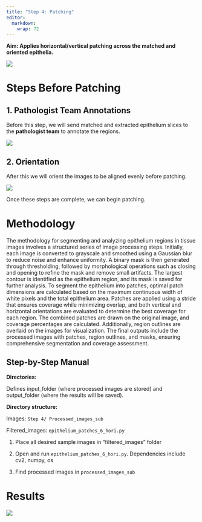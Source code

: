 ```yaml
---
title: "Step 4: Patching"
editor: 
  markdown: 
    wrap: 72
--- 
```



**Aim: Applies horizontal/vertical patching across the matched and
oriented epithelia.**

![](images/Step4.png){fig-align="center"}

# Steps Before Patching

## 1. Pathologist Team Annotations

Before this step, we will send matched and extracted epithelium slices
to the **pathologist team** to annotate the regions.

![](images/Annotations.png){fig-align="center"}

## 2. Orientation

After this we will orient the images to be aligned evenly before
patching.

![](images/Orient.png){fig-align="center"}

Once these steps are complete, we can begin patching.

# **Methodology**



The methodology for segmenting and analyzing epithelium regions in tissue images involves a structured series of image processing steps. Initially, each image is converted to grayscale and smoothed using a Gaussian blur to reduce noise and enhance uniformity. A binary mask is then generated through thresholding, followed by morphological operations such as closing and opening to refine the mask and remove small artifacts. The largest contour is identified as the epithelium region, and its mask is saved for further analysis. To segment the epithelium into patches, optimal patch dimensions are calculated based on the maximum continuous width of white pixels and the total epithelium area. Patches are applied using a stride that ensures coverage while minimizing overlap, and both vertical and horizontal orientations are evaluated to determine the best coverage for each region. The combined patches are drawn on the original image, and coverage percentages are calculated. Additionally, region outlines are overlaid on the images for visualization. The final outputs include the processed images with patches, region outlines, and masks, ensuring comprehensive segmentation and coverage assessment.




:::{.callout-note collapse=true}

## Step-by-Step Manual

**Directories:**

Defines input_folder (where processed images are stored) and
output_folder (where the results will be saved).

**Directory structure:**

Images: `Step 4/ Processed_images_sub`

Filtered_images: `epithelium_patches_6_hori.py`


1.  Place all desired sample images in “filtered_images” folder

2.  Open and run `epithelium_patches_6_hori.py`. Dependencies include
    cv2, numpy, os

3.  Find processed images in `processed_images_sub`

:::

# Results

![](images/Step4.png){fig-align="center"}


